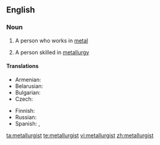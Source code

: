 ==English==

===Noun===
{{en-noun}}

# {{dated}} A person who works in [[metal]]
# A person skilled in [[metallurgy]]

====Translations====
{{trans-top|person skilled in metallurgy}}
* Armenian: {{t|hy|մետաղագործ|tr=metaġagorç|sc=Armn|xs=Armenian}}
* Belarusian: {{t|be|металург|m|sc=Cyrl|xs=Belarusian}}
* Bulgarian: {{t|bg|металург|m|sc=Cyrl}}
* Czech: {{t|cs|metalurg|m}}
{{trans-mid}}
* Finnish: {{t+|fi|metallurgi}}
* Russian: {{t|ru|металлург|m|tr=metallurg|sc=Cyrl}}
* Spanish: {{t-|es|metalúrgico|m|f}}, {{t-|es|metalurgista|m}}
{{trans-bottom}}

[[ta:metallurgist]]
[[te:metallurgist]]
[[vi:metallurgist]]
[[zh:metallurgist]]